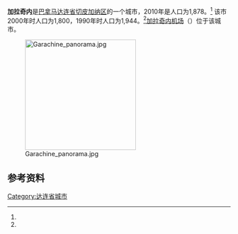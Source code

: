 {{Infobox settlement
|name                   = 加拉奇内
|native_name            = 
|settlement_type        = [[市_(巴拿马)|市]]
|image_skyline          = 
|image_caption          = 
|image_alt              = 
|pushpin_map            = Panama
|coordinates_display    = inline,title
|coordinates_region     = PA
|subdivision_type       = 国家
|subdivision_name       = {{flag|Panama}}
|subdivision_type1      = [[巴拿马行政区划|省份]]
|subdivision_name1      = [[达连省|达连省]]
|subdivision_type2      = [[区_(巴拿马)|区]]
|subdivision_name2      = [[切皮加纳区|切皮加纳区]]
|leader_title           = 
|leader_name            = 
|established_title      = 设立时间
|established_date       = 
|area_land_km2          = 188.5
|area_footnotes         = <ref name=inec>[http://www.contraloria.gob.pa/inec/archivos/P3601Cuadro11.xls {{Wayback|url=http://www.contraloria.gob.pa/inec/archivos/P3601Cuadro11.xls |date=20160304030354 }} "Cuadro 11 (Superficie, población y densidad de población en la República...)" [Table 11 (Area, population, and population density in the Republic...)<nowiki>]</nowiki>] (.xls). In {{cite web|title=Resultados Finales Básicos|trans-title=Basic Final Results|url=https://www.contraloria.gob.pa/inec/publicaciones/Publicaciones.aspx?ID_SUBCATEGORIA=59&ID_PUBLICACION=360&ID_IDIOMA=1&ID_CATEGORIA=13|publisher=[[巴拿马国家统计及普查局|巴拿马国家统计及普查局]]|accessdate=May 26, 2015|language=es|archive-date=2015-07-10|archive-url=https://web.archive.org/web/20150710070123/http://www.contraloria.gob.pa/inec/Publicaciones/Publicaciones.aspx?ID_SUBCATEGORIA=59&ID_PUBLICACION=360&ID_IDIOMA=1&ID_CATEGORIA=13|dead-url=no}}</ref>
|population_as_of       = 2010
|population_total       = 1878
|population_footnotes   = <ref name=inec/>
|population_density_km2 = 10
|population_note        = 人口密度数据由计算得出
|timezone1              = [[北美东部时区|东部时区]]
|utc_offset1            = −5
|latd =  08 |latm = 3  |lats = 36 |latNS = N
|longd= 078 |longm= 21 |longs= 36 |longEW= W
}}

'''加拉奇内'''是[[巴拿马|巴拿马]][[达连省|达连省]][[切皮加纳区|切皮加纳区]]的一个城市，2010年是人口为1,878。<ref name=inec/> 该市2000年时人口为1,800，1990年时人口为1,944。<ref name=inec/>[[加拉奇内机场|加拉奇内机场]]（{{airport codes|GHE}}）位于该城市。

[[File:Garachine_panorama.jpg|250px]]


==参考资料==
{{reflist}}

{{Darién Province}}

[[Category:达连省城市|Category:达连省城市]]

{{Panama-geo-stub}}